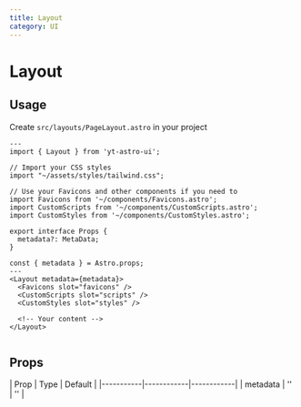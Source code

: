 ```yaml
---
title: Layout
category: UI
---
```

# Layout


## Usage
Create ```src/layouts/PageLayout.astro``` in your project

```astro
---
import { Layout } from 'yt-astro-ui';

// Import your CSS styles
import "~/assets/styles/tailwind.css";

// Use your Favicons and other components if you need to
import Favicons from '~/components/Favicons.astro';
import CustomScripts from '~/components/CustomScripts.astro';
import CustomStyles from '~/components/CustomStyles.astro';

export interface Props {
  metadata?: MetaData;
}

const { metadata } = Astro.props;
---
<Layout metadata={metadata}>
  <Favicons slot="favicons" />
  <CustomScripts slot="scripts" />
  <CustomStyles slot="styles" />
  
  <!-- Your content -->
</Layout>


```

## Props

<div className="overflow-x-auto">
  <div className="min-w-xl">
    | Prop      | Type       | Default    |
    |-----------|------------|------------|
    | metadata | '' | '' |
  </div>
</div>


